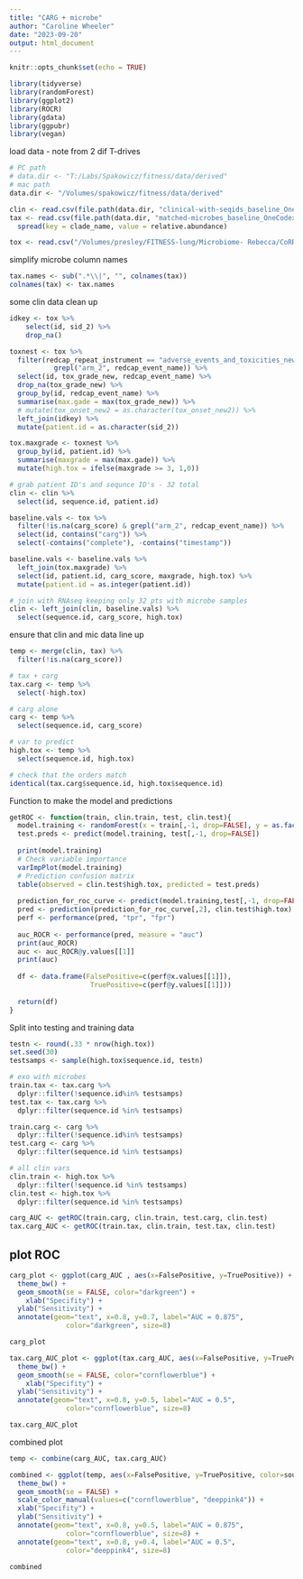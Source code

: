 ```yaml
---
title: "CARG + microbe"
author: "Caroline Wheeler"
date: "2023-09-20"
output: html_document
---
```


```r
knitr::opts_chunk$set(echo = TRUE)

library(tidyverse)
library(randomForest)
library(ggplot2)
library(ROCR)
library(gdata)
library(ggpubr)
library(vegan)
```

load data - note from 2 dif T-drives
```r
# PC path
# data.dir <- "T:/Labs/Spakowicz/fitness/data/derived"
# mac path 
data.dir <- "/Volumes/spakowicz/fitness/data/derived"

clin <- read.csv(file.path(data.dir, "clinical-with-seqids_baseline_OneCodex.csv"), stringsAsFactors = F)
tax <- read.csv(file.path(data.dir, "matched-microbes_baseline_OneCodex.csv"), stringsAsFactors = F) %>%
  spread(key = clade_name, value = relative.abundance)

tox <- read.csv("/Volumes/presley/FITNESS-lung/Microbiome- Rebecca/CoRR5512FITNESSCalcu_DATA_2022-10-04_1152.csv")
```

simplify microbe column names
```r
tax.names <- sub(".*\\|", "", colnames(tax))
colnames(tax) <- tax.names
```

some clin data clean up 
```r
idkey <- tox %>%
    select(id, sid_2) %>%
    drop_na()

toxnest <- tox %>%
  filter(redcap_repeat_instrument == "adverse_events_and_toxicities_new" &
           grepl("arm_2", redcap_event_name)) %>%
  select(id, tox_grade_new, redcap_event_name) %>%
  drop_na(tox_grade_new) %>%
  group_by(id, redcap_event_name) %>%
  summarise(max.gade = max(tox_grade_new)) %>%
  # mutate(tox_onset_new2 = as.character(tox_onset_new2)) %>%
  left_join(idkey) %>%
  mutate(patient.id = as.character(sid_2))

tox.maxgrade <- toxnest %>%
  group_by(id, patient.id) %>%
  summarise(maxgrade = max(max.gade)) %>%
  mutate(high.tox = ifelse(maxgrade >= 3, 1,0))

# grab patient ID's and sequnce ID's - 32 total 
clin <- clin %>%
  select(id, sequence.id, patient.id)

baseline.vals <- tox %>% 
  filter(!is.na(carg_score) & grepl("arm_2", redcap_event_name)) %>%
  select(id, contains("carg")) %>%
  select(-contains("complete"), -contains("timestamp"))

baseline.vals <- baseline.vals %>%
  left_join(tox.maxgrade) %>%
  select(id, patient.id, carg_score, maxgrade, high.tox) %>%
  mutate(patient.id = as.integer(patient.id))

# join with RNAseq keeping only 32 pts with microbe samples
clin <- left_join(clin, baseline.vals) %>%
  select(sequence.id, carg_score, high.tox)
```

ensure that clin and mic data line up
```r
temp <- merge(clin, tax) %>%
  filter(!is.na(carg_score))

# tax + carg
tax.carg <- temp %>%
  select(-high.tox)

# carg alone
carg <- temp %>%
  select(sequence.id, carg_score)

# var to predict
high.tox <- temp %>%
  select(sequence.id, high.tox)

# check that the orders match
identical(tax.carg$sequence.id, high.tox$sequence.id)
```

<!-- calculate diversity measures  -->
<!-- ```{r} -->
<!-- div <- ra %>%  -->
<!--   group_by(sample) %>% -->
<!--   summarize(sobs = specnumber(exo.ra), -->
<!--             shannon = diversity(exo.ra, index = "shannon"), -->
<!--             simpson = diversity(exo.ra, index = "simpson"), -->
<!--             invsimpson = 1/simpson) %>% -->
<!--   mutate(chao = as.data.frame(t(estimateR(counts)))$S.chao1, -->
<!--          ACE = as.data.frame(t(estimateR(counts)))$S.ACE) -->


<!-- div <- temp %>% -->
<!--   select(-high.tox, -carg_score) %>% -->

<!-- ``` -->


######## Function to make the model and predictions ######
```r
getROC <- function(train, clin.train, test, clin.test){
  model.training <- randomForest(x = train[,-1, drop=FALSE], y = as.factor(clin.train$high.tox))
  test.preds <- predict(model.training, test[,-1, drop=FALSE])
  
  print(model.training)
  # Check variable importance
  varImpPlot(model.training)
  # Prediction confusion matrix
  table(observed = clin.test$high.tox, predicted = test.preds)
  
  prediction_for_roc_curve <- predict(model.training,test[,-1, drop=FALSE],type="prob")
  pred <- prediction(prediction_for_roc_curve[,2], clin.test$high.tox)
  perf <- performance(pred, "tpr", "fpr")
  
  auc_ROCR <- performance(pred, measure = "auc")
  print(auc_ROCR)
  auc <- auc_ROCR@y.values[[1]]
  print(auc)
  
  df <- data.frame(FalsePositive=c(perf@x.values[[1]]),
                    TruePositive=c(perf@y.values[[1]]))
  
  return(df)
}
```

Split into testing and training data
```r
testn <- round(.33 * nrow(high.tox))
set.seed(30)
testsamps <- sample(high.tox$sequence.id, testn)

# exo with microbes
train.tax <- tax.carg %>%
  dplyr::filter(!sequence.id%in% testsamps)
test.tax <- tax.carg %>%
  dplyr::filter(sequence.id %in% testsamps)

train.carg <- carg %>%
  dplyr::filter(!sequence.id%in% testsamps)
test.carg <- carg %>%
  dplyr::filter(sequence.id %in% testsamps)

# all clin vars
clin.train <- high.tox %>%
  dplyr::filter(!sequence.id %in% testsamps)
clin.test <- high.tox %>%
  dplyr::filter(sequence.id %in% testsamps)
```

```r
carg_AUC <- getROC(train.carg, clin.train, test.carg, clin.test)
tax.carg_AUC <- getROC(train.tax, clin.train, test.tax, clin.test)
```
## plot ROC
```r
carg_plot <- ggplot(carg_AUC , aes(x=FalsePositive, y=TruePositive)) + 
  theme_bw() +
  geom_smooth(se = FALSE, color="darkgreen") +
    xlab("Specifity") +
  ylab("Sensitivity") +
  annotate(geom="text", x=0.8, y=0.7, label="AUC = 0.875",
              color="darkgreen", size=8) 

carg_plot

tax.carg_AUC_plot <- ggplot(tax.carg_AUC, aes(x=FalsePositive, y=TruePositive)) + 
  theme_bw() +
  geom_smooth(se = FALSE, color="cornflowerblue") +
    xlab("Specifity") +
  ylab("Sensitivity") +
  annotate(geom="text", x=0.8, y=0.5, label="AUC = 0.5",
              color="cornflowerblue", size=8) 

tax.carg_AUC_plot
```
combined plot
```r
temp <- combine(carg_AUC, tax.carg_AUC)

combined <- ggplot(temp, aes(x=FalsePositive, y=TruePositive, color=source)) + 
  theme_bw() +
  geom_smooth(se = FALSE) +
  scale_color_manual(values=c("cornflowerblue", "deeppink4")) +
  xlab("Specifity") +
  ylab("Sensitivity") +
  annotate(geom="text", x=0.8, y=0.5, label="AUC = 0.875",
              color="cornflowerblue", size=8) + 
  annotate(geom="text", x=0.8, y=0.4, label="AUC = 0.5",
              color="deeppink4", size=8)

combined
```

